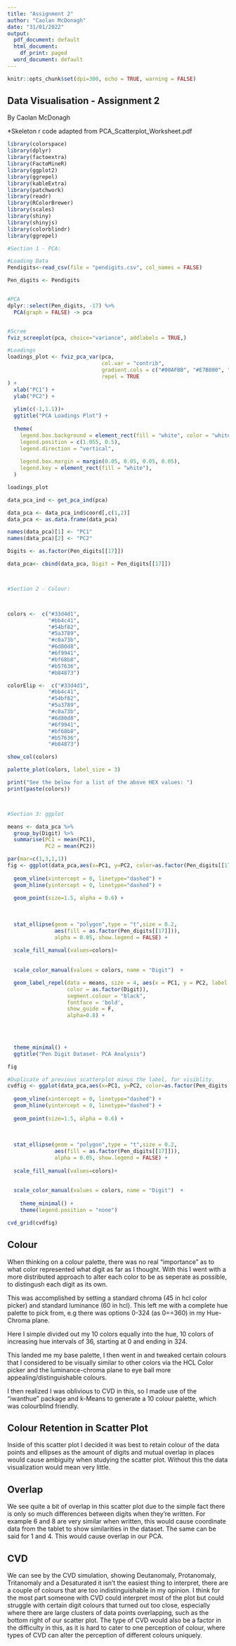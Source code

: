 ---
title: "Assignment 2"
author: "Caolan McDonagh"
date: "31/01/2022"
output:
  pdf_document: default
  html_document:
    df_print: paged
  word_document: default
---

```{r setup, include=FALSE}
knitr::opts_chunk$set(dpi=300, echo = TRUE, warning = FALSE)
```

## Data Visualisation - Assignment 2

By Caolan McDonagh

*Skeleton r code adapted from PCA_Scatterplot_Worksheet.pdf

```{r echo=TRUE, message=FALSE, warning=FALSE}

library(colorspace)
library(dplyr)
library(factoextra) 
library(FactoMineR)
library(ggplot2)
library(ggrepel)
library(kableExtra)
library(patchwork)
library(readr)
library(RColorBrewer)
library(scales)
library(shiny)
library(shinyjs)
library(colorblindr)
library(ggrepel)

#Section 1 - PCA:

#Loading Data
Pendigits<-read_csv(file = "pendigits.csv", col_names = FALSE)

Pen_digits <- Pendigits


#PCA
dplyr::select(Pen_digits, -17) %>%
  PCA(graph = FALSE) -> pca


#Scree
fviz_screeplot(pca, choice="variance", addlabels = TRUE,)

#Loadings
loadings_plot <- fviz_pca_var(pca,
                              col.var = "contrib",
                              gradient.cols = c("#00AFBB", "#E7B800", "#FC4E07"),
                              repel = TRUE
) + 
  xlab("PC1") + 
  ylab("PC2") + 
  
  ylim(c(-1,1.1))+
  ggtitle("PCA Loadings Plot") +
  
  theme(
    legend.box.background = element_rect(fill = "white", color = "white"),
    legend.position = c(1.055, 0.5),
    legend.direction = "vertical",
    
    legend.box.margin = margin(0.05, 0.05, 0.05, 0.05),
    legend.key = element_rect(fill = "white"),
  )

loadings_plot

data_pca_ind <- get_pca_ind(pca)

data_pca <- data_pca_ind$coord[,c(1,2)]
data_pca <- as.data.frame(data_pca)

names(data_pca)[1] <- "PC1"
names(data_pca)[2] <- "PC2"

Digits <- as.factor(Pen_digits[[17]])

data_pca<- cbind(data_pca, Digit = Pen_digits[[17]])



#Section 2 - Colour:



colors <-  c("#33d4d1",
             "#bb4c41",
             "#54bf82",
             "#5a3789",
             "#c0a73b",
             "#6d80d8",
             "#6f9941",
             "#bf68b8",
             "#b57636",
             "#b84873")

colorElip <-  c("#33d4d1",
             "#bb4c41",
             "#54bf82",
             "#5a3789",
             "#c0a73b",
             "#6d80d8",
             "#6f9941",
             "#bf68b8",
             "#b57636",
             "#b84873")

show_col(colors)

palette_plot(colors, label_size = 3)

print("See the below for a list of the above HEX values: ")
print(paste(colors))



#Section 3: ggplot

means <- data_pca %>%
  group_by(Digit) %>%
  summarise(PC1 = mean(PC1),
            PC2 = mean(PC2)) 

par(mar=c(1,3,1,1))
fig <- ggplot(data_pca,aes(x=PC1, y=PC2, color=as.factor(Pen_digits[[17]]))) + 
  
  geom_vline(xintercept = 0, linetype="dashed") +
  geom_hline(yintercept = 0, linetype="dashed") +
  
  geom_point(size=1.5, alpha = 0.6) +
  
  
  
  stat_ellipse(geom = "polygon",type = "t",size = 0.2,
               aes(fill = as.factor(Pen_digits[[17]])), 
               alpha = 0.05, show.legend = FALSE) +
  
  scale_fill_manual(values=colors)+
  
  
  scale_color_manual(values = colors, name = "Digit")  +

  geom_label_repel(data = means, size = 4, aes(x = PC1, y = PC2, label = Digit,
                   color = as.factor(Digit)),
                   segment.colour = "black",
                   fontface = 'bold',
                   show_guide = F,
                   alpha=0.8) + 


  
  
  theme_minimal() +
  ggtitle("Pen Digit Dataset- PCA Analysis") 

fig

#Duplicate of previous scatterplot minus the label, for visiblity.
cvdfig <- ggplot(data_pca,aes(x=PC1, y=PC2, color=as.factor(Pen_digits[[17]]))) + 
  
  geom_vline(xintercept = 0, linetype="dashed") +
  geom_hline(yintercept = 0, linetype="dashed") +
  
  geom_point(size=1.5, alpha = 0.6) +
  
  
  
  stat_ellipse(geom = "polygon",type = "t",size = 0.2,
               aes(fill = as.factor(Pen_digits[[17]])), 
               alpha = 0.05, show.legend = FALSE) +
  
  scale_fill_manual(values=colors)+
  
  
  scale_color_manual(values = colors, name = "Digit")  +
    
    theme_minimal() +
    theme(legend.position = "none")

cvd_grid(cvdfig)

```

## Colour

When thinking on a colour palette, there was no real "importance" as to what color represented what digit as far as I thought. With this I went with a more distributed approach to alter each color to be as seperate as possible, to distingush each digit as its own.

This was accomplished by setting a standard chroma (45 in hcl color picker) and standard luminance (60 in hcl). This left me with a complete hue palette to pick from, e.g there was options 0-324 (as 0==360) in my Hue-Chroma plane.

Here I simple divided out my 10 colors equally into the hue, 10 colors of increasing hue intervals of 36, starting at 0 and ending in 324.

This landed me my base palette, I then went in and tweaked certain colours that I considered to be visually similar to other colors via the HCL Color picker and the luminance-chroma plane to eye ball more appealing/distinguishable colours.

I then realized I was oblivious to CVD in this, so I made use of the "iwanthue" package and k-Means to generate a 10 colour palette, which was colourblind friendly.


## Colour Retention in Scatter Plot

Inside of this scatter plot I decided it was best to retain colour of the data points and ellipses as the amount of digits and mutual overlap in places would cause ambiguity when studying the scatter plot. Without this the data visualization would mean very little.

## Overlap

We see quite a bit of overlap in this scatter plot due to the simple fact there is only so much differences between digits when they're written. For example 6 and 8 are very similar when written, this would cause coordinate data from the tablet to show similarities in the dataset. The same can be said for 1 and 4. This would cause overlap in our PCA.

## CVD
We can see by the CVD simulation, showing Deutanomaly, Protanomaly, Tritanomaly and a Desaturated it isn't the easiest thing to interpret, there are a couple of colours that are too indistinguishable in my opinion. I think for the most part someone with CVD could interpret most of the plot but could struggle with certain digit colours that turned out too close, especially where there are large clusters of data points overlapping, such as the bottom right of our scatter plot. The type of CVD would also be a factor in the difficulty in this, as it is hard to cater to one perception of colour, where types of CVD can alter the perception of different colours uniquely.
